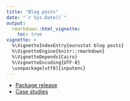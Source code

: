 ```yaml
---
title: "Blog posts"
date: "`r Sys.Date()`"
output: 
  rmarkdown::html_vignette:
    toc: true
vignette: >
  %\VignetteIndexEntry{eurostat blog posts}
  %\VignetteEngine{knitr::rmarkdown}
  %\VignetteDepends{Cairo}
  %\VignetteEncoding{UTF-8}
  \usepackage[utf8]{inputenc}
---
```



 * [Package release](https://rpubs.com/muuankarski/27120)
 * [Case studies](http://ropengov.github.io/r/2015/05/01/eurostat-package-examples/)
 